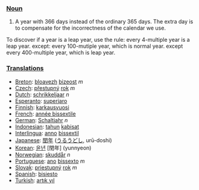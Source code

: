 === [[Noun]] ===
# A year with 366 days instead of the ordinary 365 days. The extra day is to compensate for the incorrectness of the calendar we use.

To discover if a year is a leap year, use the rule: every 4-multiple year is a leap year. except: every 100-mutiple year, which is normal year. except every 400-multiple year, which is leap year.

=== [[Translation]]s ===
*[[Breton]]: [[bloavezh]] [[bizeost]] ''m''
*[[Czech]]: [[přestupný]] [[rok]] ''m''
*[[Dutch]]: [[schrikkeljaar]] ''n''
*[[Esperanto]]: [[superjaro]]
*[[Finnish]]: [[karkausvuosi]]
*[[French]]: [[année bissextile]]
*[[German]]: [[Schaltjahr]] ''n''
*[[Indonesian]]: [[tahun]] [[kabisat]]
*[[Interlingua]]: [[anno]] [[bissextil]]
*[[Japanese]]: [[閏年]] ([[うるうどし]], urū-doshi)
*[[Korean]]: [[윤년]] [閏年] (yunnyeon)
*[[Norwegian]]: [[skuddår]] ''n''
*[[Portuguese]]: [[ano]] [[bissexto]] ''m''
*[[Slovak]]: [[priestupný]] [[rok]] ''m''
*[[Spanish]]: [[bisiesto]]
*[[Turkish]]: [[artık yıl]]